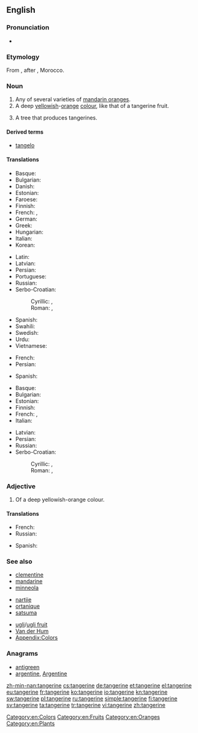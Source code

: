 {{also|Tangerine}}
==English==
{{wikipedia}}

===Pronunciation===
* {{IPA|/ˈtæn.dʒəˌɹin/|/ˈtæn.dʒɜɹˌin/}}

===Etymology===
From {{etyl|fr}} {{term|fr|Tanger}}, after {{w|Tangier}}, Morocco.

===Noun===
{{en-noun}}

# Any of several varieties of [[mandarin orange]]s.
# A deep [[yellow]]ish-[[orange]] [[colour]], like that of a tangerine fruit.
#: {{color panel|2=F28500}}
# A tree that produces tangerines.

====Derived terms====
* [[tangelo]]

====Translations====
{{trans-top|fruit}}
* Basque: {{t+|eu|mandarina}}
* Bulgarian: {{t+|bg|мандарина|f}}
* Danish: {{t-|da|mandarin|c}}
* Estonian: {{t-|et|mandariin}}
* Faroese: {{t-|fo|mandarin|f}}
* Finnish: {{t+|fi|mandariini}}
* French: {{t+|fr|tangerine|f}}, {{t+|fr|mandarine|f}}
* German: {{t+|de|Mandarine|f}}
* Greek: {{t+|el|μανταρίνι|n|tr=mantarίni}}
* Hungarian: {{t+|hu|mandarin}}
* Italian: {{t+|it|mandarino|m}}
* Korean: {{t+|ko|귤|tr=gyul|sc=Hang}}
{{trans-mid}}
* Latin: {{t-|la|citrus tangerina|f}}
* Latvian: {{t-|lv|mandarīns|m}}
* Persian: {{t+|fa|نارنگی|tr=nârengi}}
* Portuguese: {{t+|pt|tangerina|f}}
* Russian: {{t+|ru|мандарин|m|tr=mandarín}}
* Serbo-Croatian:
*: Cyrillic: {{t-|sh|тангерина|f|sc=Cyrl}}, {{t-|sh|мандарина|f|sc=Cyrl}}
*: Roman: {{t-|sh|tangerina|f}}, {{t-|sh|mandarina|f}}
* Spanish: {{t+|es|mandarina|f}}
* Swahili: {{t+|sw|chenza}}
* Swedish: {{t+|sv|tangerin|c}}
* Urdu: {{t-|ur|طنجہ کا باشندہ|tr=tunja ka bashinda}}
* Vietnamese: {{t-|vi|quýt|alt=quả quýt}}
{{trans-bottom}}

{{trans-top|colour}}
* French: {{t+|fr|mandarine}}
* Persian: {{t+|fa|نارنجی|tr=nârenji}}
{{trans-mid}}
* Spanish: {{t+|es|naranja|m}}
{{trans-bottom}}

{{trans-top|tree}}
* Basque: {{t+|eu|mandarinondo}}
* Bulgarian: {{t+|bg|мандарина|f}}
* Estonian: {{t-|et|mandariinipuu}}
* Finnish: {{t-|fi|mandariinipuu}}
* French: {{t-|fr|tangerinier|f}}, {{t+|fr|mandarinier|m}}
* Italian: {{t+|it|mandarino|m}}
{{trans-mid}}
* Latvian: {{t-|lv|mandarīns|m}}
* Persian: {{t+|fa|نارنگی|tr=nârengi}}
* Russian: {{t+|ru|мандарин|m|tr=mandarín}}
* Serbo-Croatian:
*: Cyrillic: {{t-|sh|тангерина|f|sc=Cyrl}}, {{t-|sh|мандарина|f|sc=Cyrl}}
*: Roman: {{t-|sh|tangerina|f}}, {{t-|sh|mandarina|f}}
{{trans-bottom}}

===Adjective===
{{en-adj|?}}

# Of a deep yellowish-orange colour.

====Translations====
{{trans-top|colour}}
* French: {{t+|fr|mandarine}}
* Russian: {{t+|ru|мандариновый|tr=mandarínovyj}}
{{trans-mid}}
* Spanish: {{t+|es|anaranjado}}
{{trans-bottom}}

===See also===
{{top3}}
* [[clementine]]
* [[mandarine]]
* [[minneola]]
{{mid3}}
* [[nartjie]]
* [[ortanique]]
* [[satsuma]]
{{mid3}}
* [[ugli]]/[[ugli fruit]]
* [[Van der Hum]]
* [[Appendix:Colors]]
{{bottom}}

===Anagrams===
* [[antigreen#English|antigreen]]
* [[argentine#English|argentine]], [[Argentine#English|Argentine]]

[[Category:en:Colors]]
[[Category:en:Fruits]]
[[Category:en:Oranges]]
[[Category:en:Plants]]

[[zh-min-nan:tangerine]]
[[cs:tangerine]]
[[de:tangerine]]
[[et:tangerine]]
[[el:tangerine]]
[[eu:tangerine]]
[[fr:tangerine]]
[[ko:tangerine]]
[[io:tangerine]]
[[kn:tangerine]]
[[sw:tangerine]]
[[pl:tangerine]]
[[ru:tangerine]]
[[simple:tangerine]]
[[fi:tangerine]]
[[sv:tangerine]]
[[ta:tangerine]]
[[tr:tangerine]]
[[vi:tangerine]]
[[zh:tangerine]]